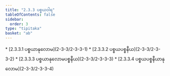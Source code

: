 ```yaml
---
title: "2.3.3 ပစ္စယဝါရ"
tableOfContents: false
sidebar:
  order: 3
type: "tipitaka"
basket: "ab"
---
```



<DynamicBreadcrumb />



<TableOfContents>
* [2.3.3.1 ပစ္စယာနုလောမ](2-3-3/2-3-3-1)
* [2.3.3.2 ပစ္စယပစ္စနီယ](2-3-3/2-3-3-2)
* [2.3.3.3 ပစ္စယာနုလောမပစ္စနီယ](2-3-3/2-3-3-3)
* [2.3.3.4 ပစ္စယပစ္စနီယာနုလောမ](2-3-3/2-3-3-4)
</TableOfContents>